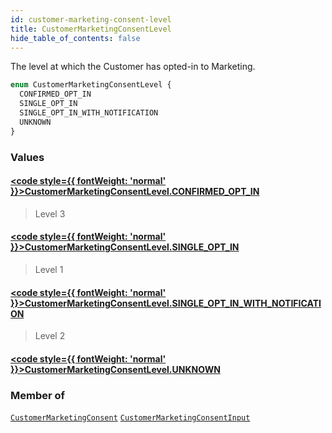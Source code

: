 ```yaml
---
id: customer-marketing-consent-level
title: CustomerMarketingConsentLevel
hide_table_of_contents: false
---
```








The level at which the Customer has opted-in to Marketing.

```graphql
enum CustomerMarketingConsentLevel {
  CONFIRMED_OPT_IN
  SINGLE_OPT_IN
  SINGLE_OPT_IN_WITH_NOTIFICATION
  UNKNOWN
}
```


### Values

#### [<code style={{ fontWeight: 'normal' }}>CustomerMarketingConsentLevel.<b>CONFIRMED_OPT_IN</b></code>](#) 
> Level 3
> 

#### [<code style={{ fontWeight: 'normal' }}>CustomerMarketingConsentLevel.<b>SINGLE_OPT_IN</b></code>](#) 
> Level 1
> 

#### [<code style={{ fontWeight: 'normal' }}>CustomerMarketingConsentLevel.<b>SINGLE_OPT_IN_WITH_NOTIFICATION</b></code>](#) 
> Level 2
> 

#### [<code style={{ fontWeight: 'normal' }}>CustomerMarketingConsentLevel.<b>UNKNOWN</b></code>](#) 
> 
> 



### Member of

[`CustomerMarketingConsent`](/demand/api/graphql-admin/reference/objects/customer-marketing-consent)  <Badge class="secondary" text="object"/><Bullet />[`CustomerMarketingConsentInput`](/demand/api/graphql-admin/reference/inputs/customer-marketing-consent-input)  <Badge class="secondary" text="input"/>



